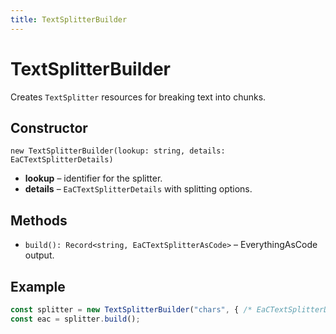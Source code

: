 ```yaml
---
title: TextSplitterBuilder
---
```


# TextSplitterBuilder

Creates `TextSplitter` resources for breaking text into chunks.

## Constructor

`new TextSplitterBuilder(lookup: string, details: EaCTextSplitterDetails)`

- **lookup** – identifier for the splitter.
- **details** – `EaCTextSplitterDetails` with splitting options.

## Methods

- `build(): Record<string, EaCTextSplitterAsCode>` – EverythingAsCode output.

## Example

```ts
const splitter = new TextSplitterBuilder("chars", { /* EaCTextSplitterDetails */ });
const eac = splitter.build();
```
